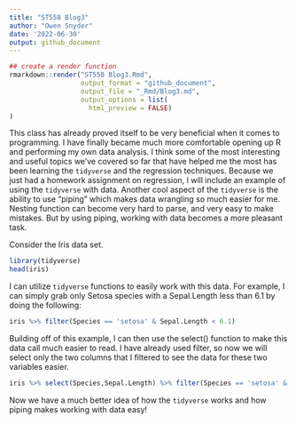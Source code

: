 ```yaml
---
title: "ST558 Blog3"
author: "Owen Snyder"
date: '2022-06-30'
output: github_document
---
```



```r
## create a render function
rmarkdown::render("ST558 Blog3.Rmd",
                  output_format = "github_document",
                  output_file = "_Rmd/Blog3.md",
                  output_options = list(
                    html_preview = FALSE)
)
```


This class has already proved itself to be very beneficial when it comes to programming. I have finally became much more comfortable opening up R and performing my own data analysis. I think some of the most interesting and useful topics we've covered so far that have helped me the most has been learning the `tidyverse` and the regression techniques. Because we just had a homework assignment on regression, I will include an example of using the `tidyverse` with data. Another cool aspect of the `tidyverse` is the ability to use "piping" which makes data wrangling so much easier for me. Nesting function can become very hard to parse, and very easy to make mistakes. But by using piping, working with data becomes a more pleasant task.


Consider the Iris data set.
```r
library(tidyverse)
head(iris)
```

I can utilize `tidyverse` functions to easily work with this data. For example, I can simply grab only Setosa species with a Sepal.Length less than 6.1 by doing the following:

```r
iris %>% filter(Species == 'setosa' & Sepal.Length < 6.1)


```

Building off of this example, I can then use the select() function to make this data call much easier to read. I have already used filter, so now we will select only the two columns that I filtered to see the data for these two variables easier.
```r
iris %>% select(Species,Sepal.Length) %>% filter(Species == 'setosa' & Sepal.Length < 6.1)

```


Now we have a much better idea of how the `tidyverse` works and how piping makes working with data easy!
